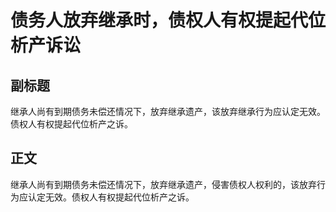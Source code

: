 # 债务人放弃继承时，债权人有权提起代位析产诉讼
## 副标题
继承人尚有到期债务未偿还情况下，放弃继承遗产，该放弃继承行为应认定无效。债权人有权提起代位析产之诉。
## 正文
继承人尚有到期债务未偿还情况下，放弃继承遗产，侵害债权人权利的，该放弃行为应认定无效。债权人有权提起代位析产之诉。